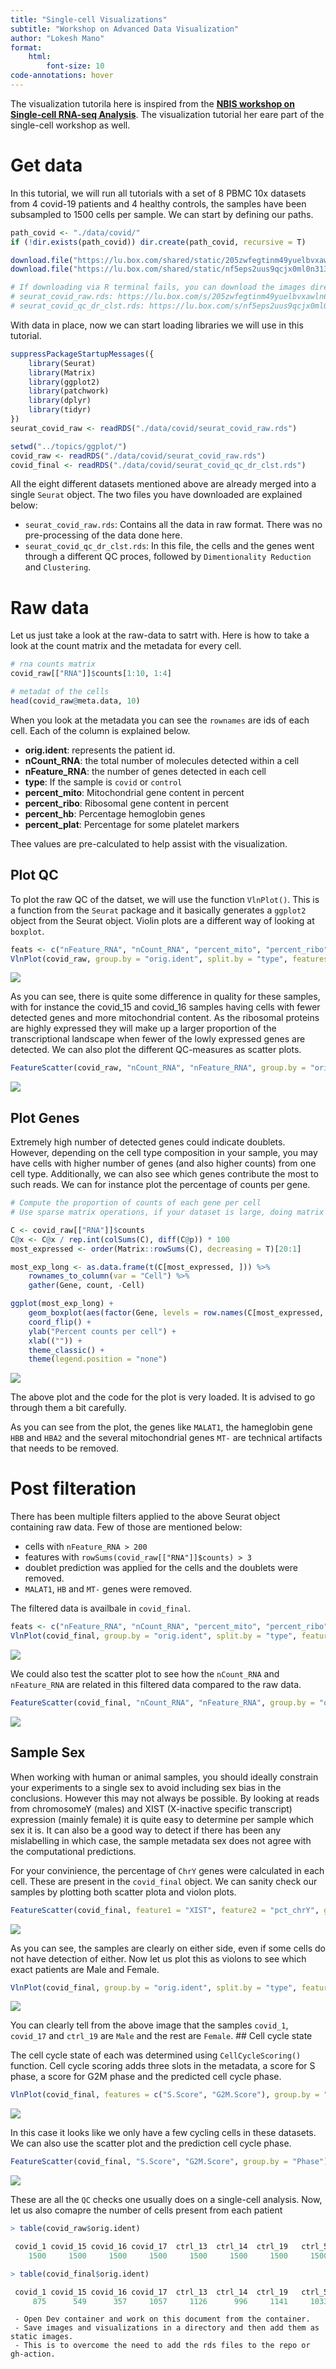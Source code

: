```yaml
---
title: "Single-cell Visualizations"
subtitle: "Workshop on Advanced Data Visualization"
author: "Lokesh Mano"
format: 
    html:
        font-size: 10
code-annotations: hover
---
```


The visualization tutorila here is inspired from the [**NBIS workshop on Single-cell RNA-seq Analysis**](https://nbisweden.github.io/workshop-scRNAseq/). The visualization tutorial her eare part of the single-cell workshop as well.

# Get data

In this tutorial, we will run all tutorials with a set of 8 PBMC 10x datasets from 4 covid-19 patients and 4 healthy controls, the samples have been subsampled to 1500 cells per sample. We can start by defining our paths.

```r
path_covid <- "./data/covid/"
if (!dir.exists(path_covid)) dir.create(path_covid, recursive = T)

download.file("https://lu.box.com/shared/static/205zwfegtinm49yuelbvxawln6r3wyjd", destfile = file.path(path_covid, "seurat_covid_raw.rds"))
download.file("https://lu.box.com/shared/static/nf5eps2uus9qcjx0ml0n313p9a8r1vb7", destfile = file.path(path_covid, "seurat_covid_qc_dr_clst.rds"))

# If downloading via R terminal fails, you can download the images directly using the following links:
# seurat_covid_raw.rds: https://lu.box.com/s/205zwfegtinm49yuelbvxawln6r3wyjd
# seurat_covid_qc_dr_clst.rds: https://lu.box.com/s/nf5eps2uus9qcjx0ml0n313p9a8r1vb7
```

With data in place, now we can start loading libraries we will use in this tutorial.

```r
suppressPackageStartupMessages({
    library(Seurat)
    library(Matrix)
    library(ggplot2)
    library(patchwork)
    library(dplyr)
    library(tidyr)
})
seurat_covid_raw <- readRDS("./data/covid/seurat_covid_raw.rds")
```

```r
setwd("../topics/ggplot/")
covid_raw <- readRDS("./data/covid/seurat_covid_raw.rds")
covid_final <- readRDS("./data/covid/seurat_covid_qc_dr_clst.rds")
```

All the eight different datasets mentioned above are already merged into a single `Seurat` object. The two files you have downloaded are explained below:

 - `seurat_covid_raw.rds`: Contains all the data in raw format. There was no pre-processing of the data done here.
 - `seurat_covid_qc_dr_clst.rds`: In this file, the cells and the genes went through a different QC proces, followed by `Dimentionality Reduction` and `Clustering`.

# Raw data

Let us just take a look at the raw-data to satrt with. Here is how to take a look at the count matrix and the metadata for every cell.

```r
# rna counts matrix
covid_raw[["RNA"]]$counts[1:10, 1:4] 

# metadat of the cells
head(covid_raw@meta.data, 10)
```

When you look at the metadata you can see the `rownames` are ids of each cell. Each of the column is explained below.

 - **orig.ident**: represents the patient id.
 - **nCount_RNA**: the total number of molecules detected within a cell
 - **nFeature_RNA**: the number of genes detected in each cell
 - **type**: If the sample is `covid` or `control`
 - **percent_mito**: Mitochondrial gene content in percent
 - **percent_ribo**: Ribosomal gene content in percent
 - **percent_hb**: Percentage hemoglobin genes
 - **percent_plat**: Percentage for some platelet markers

Thee values are pre-calculated to help assist with the visualization. 

## Plot QC

To plot the raw QC of the datset, we will use the function `VlnPlot()`. This is a function from the `Seurat` package and it basically generates a `ggplot2` object from the Seurat object. Violin plots are a different way of looking at `boxplot`. 

```r
feats <- c("nFeature_RNA", "nCount_RNA", "percent_mito", "percent_ribo", "percent_hb", "percent_plat")
VlnPlot(covid_raw, group.by = "orig.ident", split.by = "type", features = feats, pt.size = 0.1, ncol = 3)
```

![](./images/raw_qc.png)

As you can see, there is quite some difference in quality for these samples, with for instance the covid_15 and covid_16 samples having cells with fewer detected genes and more mitochondrial content. As the ribosomal proteins are highly expressed they will make up a larger proportion of the transcriptional landscape when fewer of the lowly expressed genes are detected. We can also plot the different QC-measures as scatter plots.

```r
FeatureScatter(covid_raw, "nCount_RNA", "nFeature_RNA", group.by = "orig.ident", pt.size = .5)
```

![](./images/raw_qc_scatter.png)

## Plot Genes

Extremely high number of detected genes could indicate doublets. However, depending on the cell type composition in your sample, you may have cells with higher number of genes (and also higher counts) from one cell type. Additionally, we can also see which genes contribute the most to such reads. We can for instance plot the percentage of counts per gene.

```r
# Compute the proportion of counts of each gene per cell
# Use sparse matrix operations, if your dataset is large, doing matrix devisions the regular way will take a very long time.

C <- covid_raw[["RNA"]]$counts
C@x <- C@x / rep.int(colSums(C), diff(C@p)) * 100
most_expressed <- order(Matrix::rowSums(C), decreasing = T)[20:1]

most_exp_long <- as.data.frame(t(C[most_expressed, ])) %>%
    rownames_to_column(var = "Cell") %>%
    gather(Gene, count, -Cell)

ggplot(most_exp_long) +
    geom_boxplot(aes(factor(Gene, levels = row.names(C[most_expressed, ])), count, fill = factor(Gene, levels = row.names(C[most_expressed, ])))) +
    coord_flip() +
    ylab("Percent counts per cell") +
    xlab(("")) +
    theme_classic() +
    theme(legend.position = "none")
```
![](./images/raw_qc_high_gene.png)


:::{.callout-note}
The above plot and the code for the plot is very loaded. It is advised to go through them a bit carefully. 
:::

As you can see from the plot, the genes like `MALAT1`, the hameglobin gene `HBB` and `HBA2` and the several mitochondrial genes `MT-` are technical artifacts that needs to be removed. 

# Post filteration

There has been multiple filters applied to the above Seurat object containing raw data. Few of those are mentioned below:

 * cells with `nFeature_RNA > 200`
 * features with `rowSums(covid_raw[["RNA"]]$counts) > 3`
 * doublet prediction was applied for the cells and the doublets were removed.
 * `MALAT1`, `HB` and `MT-` genes were removed.

The filtered data is availbale in `covid_final`.

```r
feats <- c("nFeature_RNA", "nCount_RNA", "percent_mito", "percent_ribo", "percent_hb", "percent_plat")
VlnPlot(covid_final, group.by = "orig.ident", split.by = "type", features = feats, pt.size = 0.1, ncol = 3)
```

![](./images/fil_qc.png)

We could also test the scatter plot to see how the `nCount_RNA` and `nFeature_RNA` are related in this filtered data compared to the raw data.

```r
FeatureScatter(covid_final, "nCount_RNA", "nFeature_RNA", group.by = "orig.ident", pt.size = .5)
```
![](./images/fil_qc_scatter.png)

## Sample Sex

When working with human or animal samples, you should ideally constrain your experiments to a single sex to avoid including sex bias in the conclusions. However this may not always be possible. By looking at reads from chromosomeY (males) and XIST (X-inactive specific transcript) expression (mainly female) it is quite easy to determine per sample which sex it is. It can also be a good way to detect if there has been any mislabelling in which case, the sample metadata sex does not agree with the computational predictions.

For your convinience, the percentage of `ChrY` genes were calculated in each cell. These are present in the `covid_final` object. We can sanity check our samples by plotting both scatter plota and violon plots.

```r
FeatureScatter(covid_final, feature1 = "XIST", feature2 = "pct_chrY", group.by = "orig.ident", pt.size = .5)
```
![](./images/fil_sex_scatter.png)

As you can see, the samples are clearly on either side, even if some cells do not have detection of either. Now let us plot this as violons to see which exact patients are Male and Female.

```r
VlnPlot(covid_final, group.by = "orig.ident", split.by = "type", features = c("XIST", "pct_chrY"))
```
![](./images/fil_sex_vln.png)

You can clearly tell from the above image that the samples `covid_1`, `covid_17` and `ctrl_19` are `Male` and the rest are `Female`.
## Cell cycle state

The cell cycle state of each was determined using `CellCycleScoring()` function. Cell cycle scoring adds three slots in the metadata, a score for S phase, a score for G2M phase and the predicted cell cycle phase.

```r
VlnPlot(covid_final, features = c("S.Score", "G2M.Score"), group.by = "orig.ident", ncol = 2, pt.size = .1)
```
![](./images/fil_cc_vln.png)

In this case it looks like we only have a few cycling cells in these datasets. We can also use the scatter plot and the prediction cell cycle phase.

```r
FeatureScatter(covid_final, "S.Score", "G2M.Score", group.by = "Phase")
```
![](./images/fil_cc_scater.png)

These are all the `QC` checks one usually does on a single-cell analysis. Now, let us also comapre the number of cells present from each patient

```r
> table(covid_raw$orig.ident)

 covid_1 covid_15 covid_16 covid_17  ctrl_13  ctrl_14  ctrl_19   ctrl_5 
    1500     1500     1500     1500     1500     1500     1500     1500 

> table(covid_final$orig.ident)

 covid_1 covid_15 covid_16 covid_17  ctrl_13  ctrl_14  ctrl_19   ctrl_5 
     875      549      357     1057     1126      996     1141     1033 
```










````comment
 - Open Dev container and work on this document from the container.
 - Save images and visualizations in a directory and then add them as static images.
 - This is to overcome the need to add the rds files to the repo or gh-action.
````

